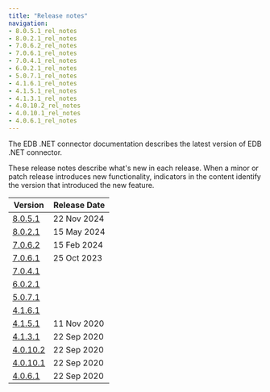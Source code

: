 ```yaml
---
title: "Release notes"
navigation:
- 8.0.5.1_rel_notes
- 8.0.2.1_rel_notes
- 7.0.6.2_rel_notes
- 7.0.6.1_rel_notes
- 7.0.4.1_rel_notes
- 6.0.2.1_rel_notes
- 5.0.7.1_rel_notes
- 4.1.6.1_rel_notes
- 4.1.5.1_rel_notes
- 4.1.3.1_rel_notes
- 4.0.10.2_rel_notes
- 4.0.10.1_rel_notes
- 4.0.6.1_rel_notes
---
```


The EDB .NET connector documentation describes the latest version of EDB .NET connector. 

These release notes describe what's new in each release. When a minor or patch release introduces new functionality, indicators in the content identify the version that introduced the new feature.

| Version                                  | Release Date | 
| ---------------------------------------- | ------------ | 
| [8.0.5.1](8.0.5.1_rel_notes)  | 22 Nov 2024      |
| [8.0.2.1](8.0.2.1_rel_notes)  | 15 May 2024      |
| [7.0.6.2](7.0.6.2_rel_notes)  | 15 Feb 2024      |
| [7.0.6.1](7.0.6.1_rel_notes)  | 25 Oct 2023      |
| [7.0.4.1](7.0.4.1_rel_notes)  |       |
| [6.0.2.1](6.0.2.1_rel_notes)  |       |
| [5.0.7.1](5.0.7.1_rel_notes)  |       |
| [4.1.6.1](4.1.6.1_rel_notes)  |       |
| [4.1.5.1](4.1.5.1_rel_notes)  | 11 Nov 2020      |
| [4.1.3.1](4.1.3.1_rel_notes)  | 22 Sep 2020      |
| [4.0.10.2](4.0.10.2_rel_notes)| 22 Sep 2020      |
| [4.0.10.1](4.0.10.1_rel_notes)| 22 Sep 2020      |
| [4.0.6.1](4.0.6.1_rel_notes)  | 22 Sep 2020      |
